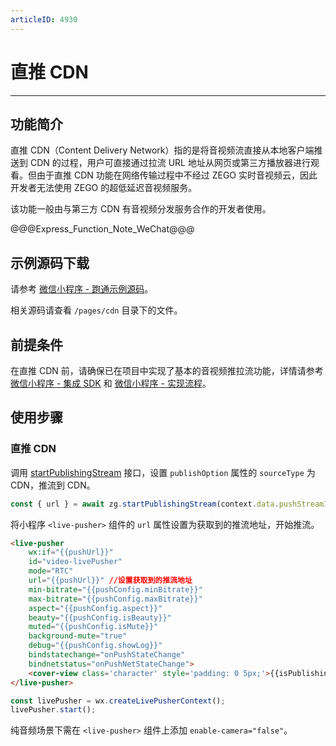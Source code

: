 ```yaml
---
articleID: 4930
---
```

<style>
table th:nth-of-type(1) { min-width: 300px; }
table th:nth-of-type(2) { min-width: 300px; }
</style>

# 直推 CDN

---

## 功能简介

直推 CDN（Content Delivery Network）指的是将音视频流直接从本地客户端推送到 CDN 的过程，用户可直接通过拉流 URL 地址从网页或第三方播放器进行观看。但由于直推 CDN 功能在网络传输过程中不经过 ZEGO 实时音视频云，因此开发者无法使用 ZEGO 的超低延迟音视频服务。  
  
该功能一般由与第三方 CDN 有音视频分发服务合作的开发者使用。

@@@Express_Function_Note_WeChat@@@

## 示例源码下载

请参考 [微信小程序 - 跑通示例源码](!DownloadDemo_WeChat)。

相关源码请查看 `/pages/cdn` 目录下的文件。

## 前提条件

在直推 CDN 前，请确保已在项目中实现了基本的音视频推拉流功能，详情请参考 [微信小程序 - 集成 SDK](!SDK_Integration_WeChat) 和 [微信小程序 - 实现流程](!Solution_Implementation_WeChat)。

## 使用步骤

### 直推 CDN

调用 [startPublishingStream](@startPublishingStream) 接口，设置 `publishOption` 属性的 `sourceType` 为 CDN，推流到 CDN。
 

```javascript
const { url } = await zg.startPublishingStream(context.data.pushStreamID, { sourceType: 'CDN' });
```

将小程序 `<live-pusher>` 组件的 `url` 属性设置为获取到的推流地址，开始推流。

```html
<live-pusher
	wx:if="{{pushUrl}}"
	id="video-livePusher"
	mode="RTC"
	url="{{pushUrl}}" //设置获取到的推流地址
	min-bitrate="{{pushConfig.minBitrate}}"
	max-bitrate="{{pushConfig.maxBitrate}}"
	aspect="{{pushConfig.aspect}}"
	beauty="{{pushConfig.isBeauty}}"
	muted="{{pushConfig.isMute}}"
	background-mute="true"
	debug="{{pushConfig.showLog}}"
	bindstatechange="onPushStateChange"
	bindnetstatus="onPushNetStateChange">
	<cover-view class='character' style='padding: 0 5px;'>{{isPublishing ? "我(" + publishStreamId + ")": ""}}</cover-view>
</live-pusher>    
```

```javascript
const livePusher = wx.createLivePusherContext();
livePusher.start();
```

<div class="mk-warning">

纯音频场景下需在 `<live-pusher>` 组件上添加 `enable-camera="false"`。  
</div>
